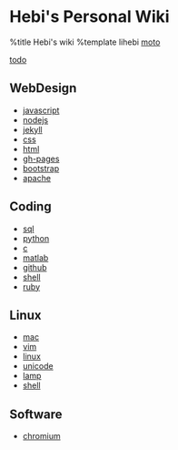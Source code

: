 
= Hebi's Personal Wiki =
%title Hebi's wiki
%template lihebi
[[moto]]

[[todo]]

== WebDesign ==
* [[javascript]]
* [[nodejs]]
* [[jekyll]]
* [[css]]
* [[html]]
* [[gh-pages]]
* [[bootstrap]]
* [[apache]]

== Coding ==
* [[sql]]
* [[python]]
* [[c]]
* [[matlab]]
* [[github]]
* [[shell]]
* [[ruby]]

== Linux ==
* [[mac]]
* [[vim]]
* [[linux]]
* [[unicode]]
* [[lamp]]
* [[shell]]

== Software ==
* [[chromium]]
